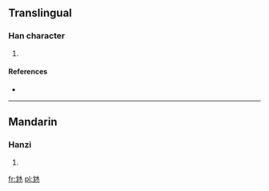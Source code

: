==Translingual==

===Han character===
{{Han char|rn=85|rad=水|as=04|sn=8|four=4201<sub>3</sub>|canj=中山水 (LUE)}}

# {{defn|Han|sort=水04}}

====References====
* {{Han ref|kx=0610.080|dkj=17191|dj=1003.020|hdz=31557.040|uh=6C8A|ud=27786|bh=CD43|bd=52547}}

----

==Mandarin==

===Hanzi===
{{cmn-hanzi|pin=[[dàn]] ([[dan4]])|wg=tan<sup>4</sup>}}

# {{defn|Mandarin|sort=水04}}

[[fr:沊]]
[[pl:沊]]